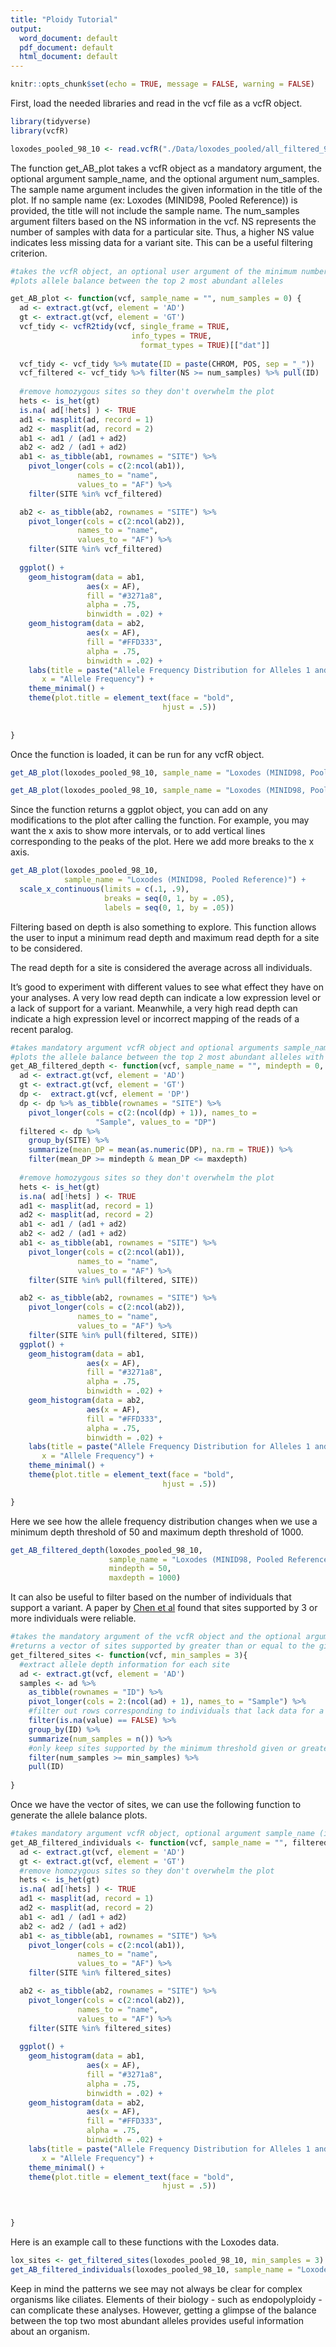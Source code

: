 ```yaml
---
title: "Ploidy Tutorial"
output:
  word_document: default
  pdf_document: default
  html_document: default
---
```


```r

knitr::opts_chunk$set(echo = TRUE, message = FALSE, warning = FALSE)

```

First, load the needed libraries and read in the vcf file as a vcfR object. 

```r

library(tidyverse)
library(vcfR)

loxodes_pooled_98_10 <- read.vcfR("./Data/loxodes_pooled/all_filtered_98.vcf")


```

The function get_AB_plot takes a vcfR object as a mandatory argument, the optional argument sample_name, and the optional argument num_samples. The sample name argument includes the given information in the title of the plot. If no sample name (ex: Loxodes (MINID98, Pooled Reference)) is provided, the title will not include the sample name. The num_samples argument filters based on the NS information in the vcf. NS represents the number of samples with data for a particular site. Thus, a higher NS value indicates less missing data for a variant site. This can be a useful filtering criterion. 

```r

#takes the vcfR object, an optional user argument of the minimum number of samples with data for a variant site to be included, and the sample_name argument (information you want included in the title)
#plots allele balance between the top 2 most abundant alleles

get_AB_plot <- function(vcf, sample_name = "", num_samples = 0) {
  ad <- extract.gt(vcf, element = 'AD') 
  gt <- extract.gt(vcf, element = 'GT')
  vcf_tidy <- vcfR2tidy(vcf, single_frame = TRUE, 
                           info_types = TRUE, 
                             format_types = TRUE)[["dat"]]
  
  vcf_tidy <- vcf_tidy %>% mutate(ID = paste(CHROM, POS, sep = "_")) 
  vcf_filtered <- vcf_tidy %>% filter(NS >= num_samples) %>% pull(ID)
  
  #remove homozygous sites so they don't overwhelm the plot
  hets <- is_het(gt)
  is.na( ad[!hets] ) <- TRUE
  ad1 <- masplit(ad, record = 1)
  ad2 <- masplit(ad, record = 2)
  ab1 <- ad1 / (ad1 + ad2)
  ab2 <- ad2 / (ad1 + ad2)
  ab1 <- as_tibble(ab1, rownames = "SITE") %>%
    pivot_longer(cols = c(2:ncol(ab1)), 
               names_to = "name", 
               values_to = "AF") %>% 
    filter(SITE %in% vcf_filtered)

  ab2 <- as_tibble(ab2, rownames = "SITE") %>%
    pivot_longer(cols = c(2:ncol(ab2)), 
               names_to = "name", 
               values_to = "AF") %>% 
    filter(SITE %in% vcf_filtered)
  
  ggplot() + 
    geom_histogram(data = ab1, 
                 aes(x = AF), 
                 fill = "#3271a8", 
                 alpha = .75, 
                 binwidth = .02) + 
    geom_histogram(data = ab2, 
                 aes(x = AF), 
                 fill = "#FFD333", 
                 alpha = .75, 
                 binwidth = .02) +
    labs(title = paste("Allele Frequency Distribution for Alleles 1 and 2\n for ", sample_name),
       x = "Allele Frequency") + 
    theme_minimal() +
    theme(plot.title = element_text(face = "bold", 
                                  hjust = .5)) 
  
  
}

```

Once the function is loaded, it can be run for any vcfR object.

```r

get_AB_plot(loxodes_pooled_98_10, sample_name = "Loxodes (MINID98, Pooled Reference)")

get_AB_plot(loxodes_pooled_98_10, sample_name = "Loxodes (MINID98, Pooled Reference, NS Filter 3)", num_samples = 3)

```

Since the function returns a ggplot object, you can add on any modifications to the plot after calling the function. For example, you may want the x axis to show more intervals, or to add vertical lines corresponding to the peaks of the plot. Here we add more breaks to the x axis.

```r

get_AB_plot(loxodes_pooled_98_10, 
            sample_name = "Loxodes (MINID98, Pooled Reference)") + 
  scale_x_continuous(limits = c(.1, .9), 
                     breaks = seq(0, 1, by = .05), 
                     labels = seq(0, 1, by = .05))

```

Filtering based on depth is also something to explore. This function allows the user to input a minimum read depth and maximum read depth for a site to be considered. 

The read depth for a site is considered the average across all individuals. 

It's good to experiment with different values to see what effect they have on your analyses. A very low read depth can indicate a low expression level or a lack of support for a variant. Meanwhile, a very high read depth can indicate a high expression level or incorrect mapping of the reads of a recent paralog. 

```r

#takes mandatory argument vcfR object and optional arguments sample_name, mindepth, and maxdepth
#plots the allele balance between the top 2 most abundant alleles with the given filtering criteria
get_AB_filtered_depth <- function(vcf, sample_name = "", mindepth = 0, maxdepth = 10^18){
  ad <- extract.gt(vcf, element = 'AD') 
  gt <- extract.gt(vcf, element = 'GT')
  dp <-  extract.gt(vcf, element = 'DP')
  dp <- dp %>% as_tibble(rownames = "SITE") %>%
    pivot_longer(cols = c(2:(ncol(dp) + 1)), names_to =
                   "Sample", values_to = "DP")
  filtered <- dp %>% 
    group_by(SITE) %>% 
    summarize(mean_DP = mean(as.numeric(DP), na.rm = TRUE)) %>% 
    filter(mean_DP >= mindepth & mean_DP <= maxdepth)
 
  #remove homozygous sites so they don't overwhelm the plot
  hets <- is_het(gt)
  is.na( ad[!hets] ) <- TRUE
  ad1 <- masplit(ad, record = 1)
  ad2 <- masplit(ad, record = 2)
  ab1 <- ad1 / (ad1 + ad2)
  ab2 <- ad2 / (ad1 + ad2)
  ab1 <- as_tibble(ab1, rownames = "SITE") %>%
    pivot_longer(cols = c(2:ncol(ab1)), 
               names_to = "name", 
               values_to = "AF") %>% 
    filter(SITE %in% pull(filtered, SITE))

  ab2 <- as_tibble(ab2, rownames = "SITE") %>%
    pivot_longer(cols = c(2:ncol(ab2)), 
               names_to = "name", 
               values_to = "AF") %>% 
    filter(SITE %in% pull(filtered, SITE))
  ggplot() + 
    geom_histogram(data = ab1, 
                 aes(x = AF), 
                 fill = "#3271a8", 
                 alpha = .75, 
                 binwidth = .02) + 
    geom_histogram(data = ab2, 
                 aes(x = AF), 
                 fill = "#FFD333", 
                 alpha = .75, 
                 binwidth = .02) +
    labs(title = paste("Allele Frequency Distribution for Alleles 1 and 2\n for ", sample_name),
       x = "Allele Frequency") + 
    theme_minimal() +
    theme(plot.title = element_text(face = "bold", 
                                  hjust = .5)) 

}


```

Here we see how the allele frequency distribution changes when we use a minimum depth threshold of 50 and maximum depth threshold of 1000.

```r

get_AB_filtered_depth(loxodes_pooled_98_10, 
                      sample_name = "Loxodes (MINID98, Pooled Reference, 50 < Depth < 1000)", 
                      mindepth = 50, 
                      maxdepth = 1000)


```

It can also be useful to filter based on the number of individuals that support a variant. A paper by [Chen et al](https://onlinelibrary.wiley.com/doi/abs/10.1111/jeu.12746) found that sites supported by 3 or more individuals were reliable.

```r

#takes the mandatory argument of the vcfR object and the optional argument of the minimum number of samples (individuals) supporting a site for it to be kept
#returns a vector of sites supported by greater than or equal to the given number of individuals
get_filtered_sites <- function(vcf, min_samples = 3){
  #extract allele depth information for each site
  ad <- extract.gt(vcf, element = 'AD')
  samples <- ad %>% 
    as_tibble(rownames = "ID") %>% 
    pivot_longer(cols = 2:(ncol(ad) + 1), names_to = "Sample") %>%
    #filter out rows corresponding to individuals that lack data for a site
    filter(is.na(value) == FALSE) %>% 
    group_by(ID) %>% 
    summarize(num_samples = n()) %>% 
    #only keep sites supported by the minimum threshold given or greater
    filter(num_samples >= min_samples) %>% 
    pull(ID)
  
}

```

Once we have the vector of sites, we can use the following function to generate the allele balance plots.

```r

#takes mandatory argument vcfR object, optional argument sample_name (information to be included in the title), and vector of filtered_sites (generated by the function get_filtered_sites)
get_AB_filtered_individuals <- function(vcf, sample_name = "", filtered_sites){
  ad <- extract.gt(vcf, element = 'AD') 
  gt <- extract.gt(vcf, element = 'GT')
  #remove homozygous sites so they don't overwhelm the plot
  hets <- is_het(gt)
  is.na( ad[!hets] ) <- TRUE
  ad1 <- masplit(ad, record = 1)
  ad2 <- masplit(ad, record = 2)
  ab1 <- ad1 / (ad1 + ad2)
  ab2 <- ad2 / (ad1 + ad2)
  ab1 <- as_tibble(ab1, rownames = "SITE") %>%
    pivot_longer(cols = c(2:ncol(ab1)), 
               names_to = "name", 
               values_to = "AF") %>% 
    filter(SITE %in% filtered_sites)

  ab2 <- as_tibble(ab2, rownames = "SITE") %>%
    pivot_longer(cols = c(2:ncol(ab2)), 
               names_to = "name", 
               values_to = "AF") %>% 
    filter(SITE %in% filtered_sites)
  
  ggplot() + 
    geom_histogram(data = ab1, 
                 aes(x = AF), 
                 fill = "#3271a8", 
                 alpha = .75, 
                 binwidth = .02) + 
    geom_histogram(data = ab2, 
                 aes(x = AF), 
                 fill = "#FFD333", 
                 alpha = .75, 
                 binwidth = .02) +
    labs(title = paste("Allele Frequency Distribution for Alleles 1 and 2\n for ", sample_name),
       x = "Allele Frequency") + 
    theme_minimal() +
    theme(plot.title = element_text(face = "bold", 
                                  hjust = .5)) 
  
  

}


```

Here is an example call to these functions with the Loxodes data.

```r

lox_sites <- get_filtered_sites(loxodes_pooled_98_10, min_samples = 3)
get_AB_filtered_individuals(loxodes_pooled_98_10, sample_name = "Loxodes (MINID98, Pooled Reference, > 3 Individuals)", filtered_sites = lox_sites)

```

Keep in mind the patterns we see may not always be clear for complex organisms like ciliates. Elements of their biology - such as endopolyploidy - can complicate these analyses. However, getting a glimpse of the balance between the top two most abundant alleles provides useful information about an organism.



